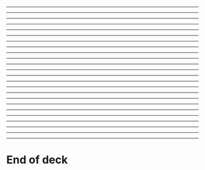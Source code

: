 




<FunctionalProgrammingBasics />

---

<FPBasicsOverview />

---

<PureFunctions />

---

<IsThisFunctionPure />

---

<Immutability />

---

<ImmutabilityWhy />

---

<MutableExample />

---

<ImmutableExample />

---

<ImmutabilityWait />

---

<ImmutableIteration />

---

<VariableReAssignments />

---

<VariableReAssignments2 />

---

<VariableReAssignments3 />

---

<ImmutabilityArraysAndObjects />

---

<ImmutabilityArrays />

---

<ImmutabilityObjects />

---

<CurryingAndClosures />

---

<Closures />

---

<ClosuresExample />

---

<Currying />

---

<CurryingExample />

---

<HigherOrderFunctions />

---

<HigherOrderFunctions2 />

---

<HigherOrderFunctions3 />

---

# End of deck
